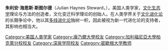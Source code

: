 {{BLP unsourced|time=2020-12-11T03:32:17+00:00}}
{{noteTA
| T=zh-hans:朱利安·斯图尔德; zh-hant:朱利安·史都華; zh-tw:朱利安·史都華;
| 1=zh-hans:朱利安·斯图尔德; zh-hant:朱利安·史都華;
| 2=zh-hans:进化论; zh-hant:演化論;
| 3=zh-hans:多线进化论; zh-hant:多線演化論;
}}
{{Infobox person
| name = Julian Haynes Steward
| image = Julian Steward.jpg
| image_size = 300px
| caption = 斯圖爾特和一名印第安人，1940年攝
| birth_date = {{birth date|1902|1|31}}
| birth_place = 美國[[華盛頓特區|華盛頓特區]]
| death_date = {{death date and age|1972|2|6|1902|1|31}}
| death_place = [[伊利諾伊州|伊利諾伊州]][[厄巴纳_(伊利诺伊州)|厄巴纳]]
| education =[[康奈爾大學|康奈爾大學]]（動物學本科，1925）；[[加州大學伯克利分校|加州大學伯克利分校]]（人類學碩士，1928）；加州大學伯克利分校（人類學博士，1929）
| occupation = [[人類學家|人類學家]]
| spouse =Dorothy Nyswander（1930–1932）；Jane Cannon Steward（1933–1972）
| parents =
| children = Garriott Steward、Michael Steward
}}
'''朱利安·海恩斯·斯图尔德'''（Julian Haynes Steward，{{bd|1902年||1972年||catIdx=Steward, Julian Haynes}}），美国人类学家，[[文化生态学|文化生态学]]理论与方法的创造者，文化变迁科学理论的创始人。在人类学界关于[[文化进化论|文化进化论]]的长期争论中，他以其[[多线进化论|多线进化论]]独树一帜，因此被视为新一代进化论的支持者，其影响也相当大。

{{Authority control}}

{{DEFAULTSORT:Steward, Julian}}
[[Category:美国人类学家|Category:美国人类学家]]
[[Category:康乃爾大學校友|Category:康乃爾大學校友]]
[[Category:加利福尼亞大學柏克萊分校校友|Category:加利福尼亞大學柏克萊分校校友]]
[[Category:深泉学院校友|Category:深泉学院校友]]
[[Category:密歇根大学教师|Category:密歇根大学教师]]
{{US-bio-stub}}